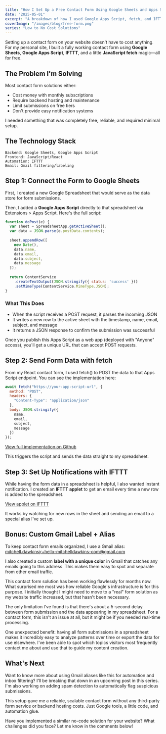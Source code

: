 ```yaml
---
title: "How I Set Up a Free Contact Form Using Google Sheets and Apps Script"
date: "2025-05-01"
excerpt: "A breakdown of how I used Google Apps Script, fetch, and IFTTT to create a cost-free, fully functional contact form."
coverImage: "/images/blog/free-form.png"
series: "Low to No Cost Solutions"
---
```


Setting up a contact form on your website doesn't have to cost anything. For my personal site, I built a fully working contact form using **Google Sheets**, **Google Apps Script**, **IFTTT**, and a little **JavaScript fetch** magic—all for free.

## The Problem I'm Solving

Most contact form solutions either:

- Cost money with monthly subscriptions
- Require backend hosting and maintenance
- Limit submissions on free tiers
- Don't provide easy notification systems

I needed something that was completely free, reliable, and required minimal setup.

## The Technology Stack

```
Backend: Google Sheets, Google Apps Script
Frontend: JavaScript/React
Automation: IFTTT
Email: Gmail filtering/labeling
```

## Step 1: Connect the Form to Google Sheets

First, I created a new Google Spreadsheet that would serve as the data store for form submissions.

Then, I added a **Google Apps Script** directly to that spreadsheet via Extensions > Apps Script. Here's the full script:

```js
function doPost(e) {
  var sheet = SpreadsheetApp.getActiveSheet();
  var data = JSON.parse(e.postData.contents);
  
  sheet.appendRow([
    new Date(),
    data.name,
    data.email,
    data.subject,
    data.message
  ]);
  
  return ContentService
    .createTextOutput(JSON.stringify({ status: 'success' }))
    .setMimeType(ContentService.MimeType.JSON);
}
```

### What This Does

- When the script receives a POST request, it parses the incoming JSON
- It writes a new row to the active sheet with the timestamp, name, email, subject, and message
- It returns a JSON response to confirm the submission was successful

Once you publish this Apps Script as a web app (deployed with "Anyone" access), you'll get a unique URL that can accept POST requests.

## Step 2: Send Form Data with fetch

From my React contact form, I used fetch() to POST the data to that Apps Script endpoint. You can see the implementation here:

```js
await fetch("https://your-app-script-url", {
  method: "POST",
  headers: {
    "Content-Type": "application/json"
  },
  body: JSON.stringify({
    name,
    email,
    subject,
    message
  })
});
```

[View full implementation on Github](https://github.com/mitchelldawkinsjr/mitchelldawkins-com/blob/main/src/app/contact/ContactForm.tsx#L23-L54)

This triggers the script and sends the data straight to my spreadsheet.

## Step 3: Set Up Notifications with IFTTT

While having the form data in a spreadsheet is helpful, I also wanted instant notification. I created an **IFTTT applet** to get an email every time a new row is added to the spreadsheet.

[View applet on IFTTT](https://ift.tt/X3uh6w1)

It works by watching for new rows in the sheet and sending an email to a special alias I've set up.

## Bonus: Custom Gmail Label + Alias

To keep contact form emails organized, I use a Gmail alias: [mitchell.dawkinsjr+hello-mitchelldawkins-com@gmail.com](mailto:mitchell.dawkinsjr+hello-mitchelldawkins-com@gmail.com)

I also created a custom **label with a unique color** in Gmail that catches any emails going to this address. This makes them easy to spot and separate from other email traffic.

<HumanReflection>
This contact form solution has been working flawlessly for months now. What surprised me most was how reliable Google's infrastructure is for this purpose. I initially thought I might need to move to a "real" form solution as my website traffic increased, but that hasn't been necessary.

The only limitation I've found is that there's about a 5-second delay between form submission and the data appearing in my spreadsheet. For a contact form, this isn't an issue at all, but it might be if you needed real-time processing.

One unexpected benefit: having all form submissions in a spreadsheet makes it incredibly easy to analyze patterns over time or export the data for use elsewhere. I've been able to spot which topics visitors most frequently contact me about and use that to guide my content creation.
</HumanReflection>

## What's Next

Want to know more about using Gmail aliases like this for automation and inbox filtering? I'll be breaking that down in an upcoming post in this series. I'm also working on adding spam detection to automatically flag suspicious submissions.

This setup gave me a reliable, scalable contact form without any third-party form service or backend hosting costs. Just Google tools, a little code, and automation glue.

Have you implemented a similar no-code solution for your website? What challenges did you face? Let me know in the comments below!
